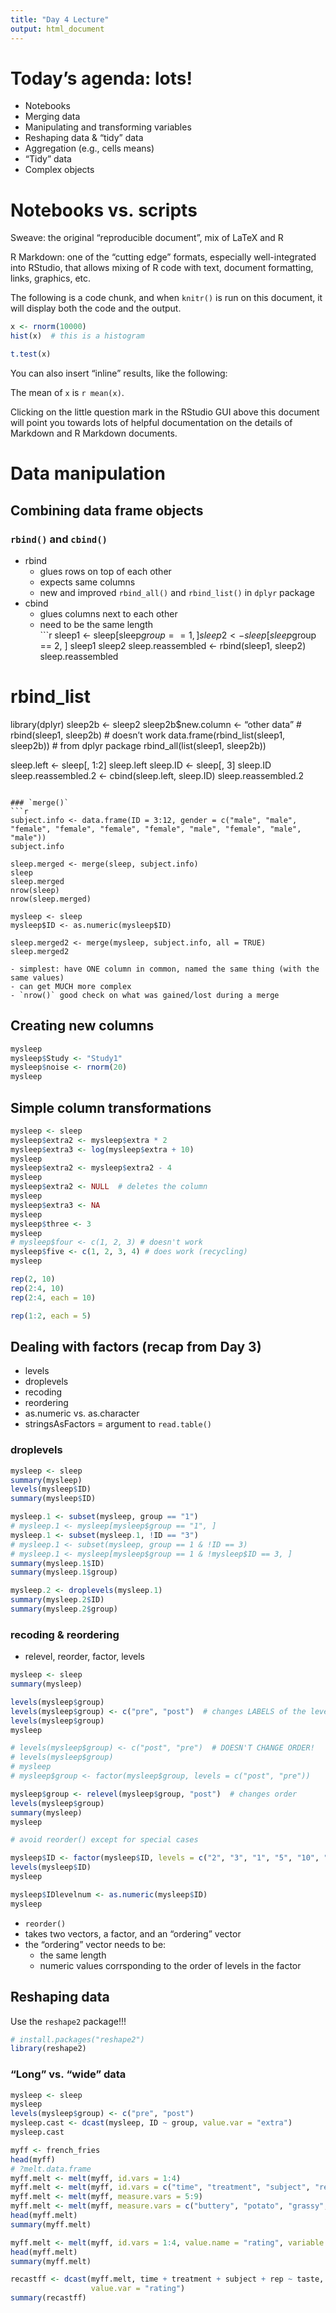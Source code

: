 ```yaml
---
title: "Day 4 Lecture"
output: html_document
---
```


# Today's agenda: lots!

  - Notebooks
  - Merging data
  - Manipulating and transforming variables
  - Reshaping data & "tidy" data
  - Aggregation (e.g., cells means)
  - "Tidy" data
  - Complex objects

# Notebooks vs. scripts
Sweave: the original "reproducible document", mix of LaTeX and R

R Markdown: one of the "cutting edge" formats, especially well-integrated into RStudio, that allows mixing of R code with text, document formatting, links, graphics, etc.

The following is a code chunk, and when `knitr()` is run on this document, it will display both the code and the output.

```r
x <- rnorm(10000)
hist(x)  # this is a histogram

t.test(x)
```

You can also insert "inline" results, like the following:

The mean of `x` is `r mean(x)`.

Clicking on the little question mark in the RStudio GUI above this document will point you towards lots of helpful documentation on the details of Markdown and R Markdown documents.

# Data manipulation

## Combining data frame objects
### `rbind()` and `cbind()`
  - rbind
    - glues rows on top of each other
    - expects same columns
    - new and improved `rbind_all()` and `rbind_list()` in `dplyr` package
  - cbind
    - glues columns next to each other
    - need to be the same length    
```r
sleep1 <- sleep[sleep$group == 1,  ]
sleep2 <- sleep[sleep$group == 2,  ]
sleep1
sleep2
sleep.reassembled <- rbind(sleep1, sleep2)
sleep.reassembled

# rbind_list
library(dplyr)
sleep2b <- sleep2
sleep2b$new.column <- "other data"
# rbind(sleep1, sleep2b) # doesn't work
data.frame(rbind_list(sleep1, sleep2b)) # from dplyr package
rbind_all(list(sleep1, sleep2b))

sleep.left <- sleep[, 1:2]
sleep.left
sleep.ID <- sleep[, 3]
sleep.ID
sleep.reassembled.2 <- cbind(sleep.left, sleep.ID)
sleep.reassembled.2
```

### `merge()`
```r
subject.info <- data.frame(ID = 3:12, gender = c("male", "male", "female", "female", "female", "female", "male", "female", "male", "male"))
subject.info

sleep.merged <- merge(sleep, subject.info)
sleep
sleep.merged
nrow(sleep)
nrow(sleep.merged)

mysleep <- sleep
mysleep$ID <- as.numeric(mysleep$ID)

sleep.merged2 <- merge(mysleep, subject.info, all = TRUE)
sleep.merged2

```
    - simplest: have ONE column in common, named the same thing (with the same values)
    - can get MUCH more complex
    - `nrow()` good check on what was gained/lost during a merge
    
## Creating new columns

```r
mysleep
mysleep$Study <- "Study1"
mysleep$noise <- rnorm(20)
mysleep
```

## Simple column transformations

```r
mysleep <- sleep
mysleep$extra2 <- mysleep$extra * 2
mysleep$extra3 <- log(mysleep$extra + 10)
mysleep
mysleep$extra2 <- mysleep$extra2 - 4
mysleep
mysleep$extra2 <- NULL  # deletes the column
mysleep
mysleep$extra3 <- NA
mysleep
mysleep$three <- 3
mysleep
# mysleep$four <- c(1, 2, 3) # doesn't work
mysleep$five <- c(1, 2, 3, 4) # does work (recycling)
mysleep

rep(2, 10)
rep(2:4, 10)
rep(2:4, each = 10)

rep(1:2, each = 5)

```

## Dealing with factors (recap from Day 3)
  - levels
  - droplevels
  - recoding
  - reordering
  - as.numeric vs. as.character
  - stringsAsFactors = argument to `read.table()`

### droplevels
```r
mysleep <- sleep
summary(mysleep)
levels(mysleep$ID)
summary(mysleep$ID)

mysleep.1 <- subset(mysleep, group == "1")
# mysleep.1 <- mysleep[mysleep$group == "1", ]
mysleep.1 <- subset(mysleep.1, !ID == "3")
# mysleep.1 <- subset(mysleep, group == 1 & !ID == 3)
# mysleep.1 <- mysleep[mysleep$group == 1 & !mysleep$ID == 3, ]
summary(mysleep.1$ID)
summary(mysleep.1$group)

mysleep.2 <- droplevels(mysleep.1)
summary(mysleep.2$ID)
summary(mysleep.2$group)
```

### recoding & reordering
  - relevel, reorder, factor, levels
```r
mysleep <- sleep
summary(mysleep)

levels(mysleep$group)
levels(mysleep$group) <- c("pre", "post")  # changes LABELS of the levels
levels(mysleep$group)
mysleep

# levels(mysleep$group) <- c("post", "pre")  # DOESN'T CHANGE ORDER!
# levels(mysleep$group)
# mysleep
# mysleep$group <- factor(mysleep$group, levels = c("post", "pre"))

mysleep$group <- relevel(mysleep$group, "post")  # changes order
levels(mysleep$group)
summary(mysleep)
mysleep

# avoid reorder() except for special cases

mysleep$ID <- factor(mysleep$ID, levels = c("2", "3", "1", "5", "10", "7", "9", "8", "4", "6"))
levels(mysleep$ID)
mysleep

mysleep$IDlevelnum <- as.numeric(mysleep$ID)
mysleep

```

 - `reorder()`
  - takes two vectors, a factor, and an "ordering" vector
  - the "ordering" vector needs to be:
    - the same length
    - numeric values corrsponding to the order of levels in the factor

## Reshaping data
Use the `reshape2` package!!!

```r
# install.packages("reshape2")
library(reshape2)
```

### "Long" vs. "wide" data
```r
mysleep <- sleep
mysleep
levels(mysleep$group) <- c("pre", "post")
mysleep.cast <- dcast(mysleep, ID ~ group, value.var = "extra")
mysleep.cast

myff <- french_fries
head(myff)
# ?melt.data.frame
myff.melt <- melt(myff, id.vars = 1:4)
myff.melt <- melt(myff, id.vars = c("time", "treatment", "subject", "rep"))
myff.melt <- melt(myff, measure.vars = 5:9)
myff.melt <- melt(myff, measure.vars = c("buttery", "potato", "grassy", "rancid", "painty"))
head(myff.melt)
summary(myff.melt)

myff.melt <- melt(myff, id.vars = 1:4, value.name = "rating", variable.name = "taste")
head(myff.melt)
summary(myff.melt)

recastff <- dcast(myff.melt, time + treatment + subject + rep ~ taste, 
                  value.var = "rating")
summary(recastff)
```
